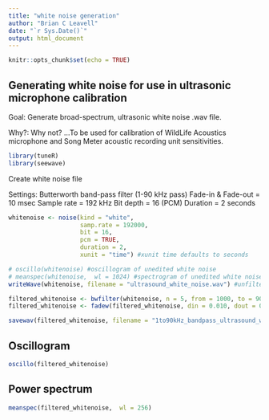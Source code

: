 ```yaml
---
title: "white noise generation"
author: "Brian C Leavell"
date: "`r Sys.Date()`"
output: html_document
---
```


```r
knitr::opts_chunk$set(echo = TRUE)
```

## Generating white noise for use in ultrasonic microphone calibration

Goal: Generate broad-spectrum, ultrasonic white noise .wav file.

Why?: Why not? ...To be used for calibration of WildLife Acoustics microphone and Song Meter acoustic recording unit sensitivities.

```r
library(tuneR)
library(seewave)
```

Create white noise file

Settings:
Butterworth band-pass filter (1-90 kHz pass)
Fade-in & Fade-out = 10 msec
Sample rate = 192 kHz
Bit depth = 16 (PCM)
Duration = 2 seconds

```r
whitenoise <- noise(kind = "white",
                    samp.rate = 192000,
                    bit = 16,
                    pcm = TRUE,
                    duration = 2, 
                    xunit = "time") #xunit time defaults to seconds

# oscillo(whitenoise) #oscillogram of unedited white noise
# meanspec(whitenoise,  wl = 1024) #spectrogram of unedited white noise
writeWave(whitenoise, filename = "ultrasound_white_noise.wav") #unfiltered/unedited .wav

filtered_whitenoise <- bwfilter(whitenoise, n = 5, from = 1000, to = 90000, bandpass = TRUE, output = "Wave") # band-pass filter
filtered_whitenoise <- fadew(filtered_whitenoise, din = 0.010, dout = 0.010, shape = "exp", output = "Wave") # 10 msec fade in and fade out

savewav(filtered_whitenoise, filename = "1to90kHz_bandpass_ultrasound_white_noise.wav") #final file save as .wav
```

## Oscillogram
``` r
oscillo(filtered_whitenoise)
```

## Power spectrum
``` r
meanspec(filtered_whitenoise,  wl = 256)
```

